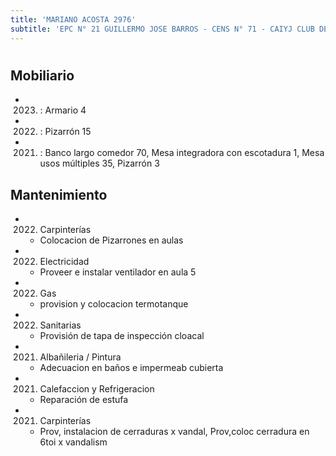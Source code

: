 ```yaml
---
title: 'MARIANO ACOSTA 2976'
subtitle: 'EPC N° 21 GUILLERMO JOSE BARROS - CENS N° 71 - CAIYJ CLUB DE JOVENES FATIMA'
---
```


#


## Mobiliario

*  (2023) : Armario 4 

*  (2022) : Pizarrón 15 

*  (2021) : Banco largo comedor 70, Mesa integradora con escotadura 1, Mesa usos múltiples 35, Pizarrón 3 





## Mantenimiento

*  (2022) Carpinterías 
    + Colocacion de Pizarrones en aulas

*  (2022) Electricidad 
    + Proveer e instalar ventilador en aula 5

*  (2022) Gas 
    + provision y colocacion termotanque

*  (2022) Sanitarias 
    + Provisión de tapa de inspección cloacal

*  (2021) Albañileria / Pintura 
    + Adecuacion en baños e impermeab cubierta

*  (2021) Calefaccion y Refrigeracion 
    + Reparación de estufa

*  (2021) Carpinterías 
    + Prov, instalacion de cerraduras x vandal, Prov,coloc cerradura en 6toi x vandalism



